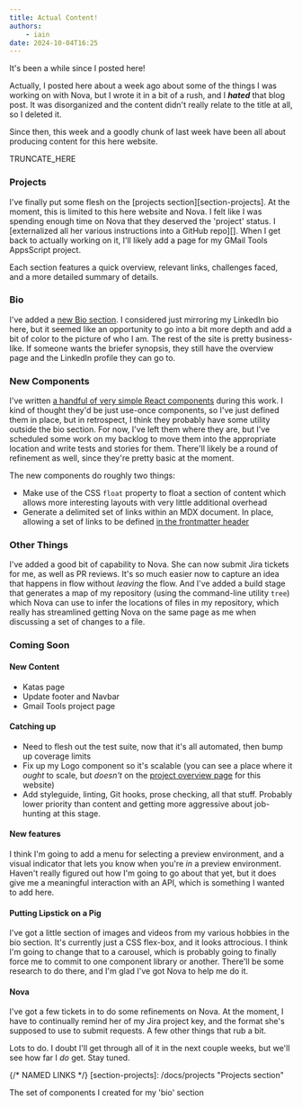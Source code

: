 ```yaml
---
title: Actual Content!
authors:
    - iain
date: 2024-10-04T16:25
---
```


It's been a while since I posted here!

Actually, I posted here about a week ago about some of the things I
was working on with Nova, but I wrote it in a bit of a rush, and I
_**hated**_ that blog post. It was disorganized and the content didn't
really relate to the title at all, so I deleted it.

Since then, this week and a goodly chunk of last week have been all about producing content
for this here website.

TRUNCATE_HERE

### Projects
I've finally put some flesh on the [projects
section][section-projects]. At the moment, this is limited to this
here website and Nova. I felt like I was spending enough time on Nova
that they deserved the 'project' status. I [externalized all her various
instructions into a GitHub repo][]. When I get back to
actually working on it, I'll likely add a page for my GMail Tools
AppsScript project.

Each section features a quick overview, relevant links, challenges
faced, and a more detailed summary of details.

### Bio
I've added a [new Bio section][section-bio]. I considered just
mirroring my LinkedIn bio here, but it seemed like an opportunity to
go into a bit more depth and add a bit of color to the picture of who
I am. The rest of the site is pretty business-like. If someone wants
the briefer synopsis, they still have the overview page and the
LinkedIn profile they can go to.

### New Components
I've written [a handful of very simple React
components][bio-components] during this work. I kind of thought they'd
be just use-once components, so I've just defined them in place, but
in retrospect, I think they probably have some utility outside the bio
section. For now, I've left them where they are, but I've scheduled
some work on my backlog to move them into the appropriate location and
write tests and stories for them. There'll likely be a round of
refinement as well, since they're pretty basic at the moment.

The new components do roughly two things:
* Make use of the CSS `float` property to float a section of content
  which allows more interesting layouts with very little additional overhead
* Generate a delimited set of links within an MDX document. In place,
  allowing a set of links to be defined [in the frontmatter header][yaml-frontmatter]

<Demos/>

### Other Things
I've added a good bit of capability to Nova. She can now submit Jira
tickets for me, as well as PR reviews. It's so much easier now to
capture an idea that happens in flow without _leaving_ the flow. And
I've added a build stage that generates a map of my repository (using
the command-line utility `tree`) which Nova can use to infer the
locations of files in my repository, which really has streamlined
getting Nova on the same page as me when discussing a set of changes
to a file.

### Coming Soon
#### New Content
- Katas page
- Update footer and Navbar
- Gmail Tools project page

#### Catching up
- Need to flesh out the test suite, now that it's all automated, then bump up
  coverage limits
- Fix up my Logo component so it's scalable (you can see a place where it
  _ought_ to scale, but _doesn't_ on the [project overview page][website-project-overview] for this website)
- Add styleguide, linting, Git hooks, prose checking, all that stuff. Probably
  lower priority than content and getting more aggressive about job-hunting at
  this stage.

#### New features
I think I'm going to add a menu for selecting a preview environment, and a
visual indicator that lets you know when you're _in_ a preview environment.
Haven't really figured out how I'm going to go about that yet, but it does give
me a meaningful interaction with an API, which is something I wanted to add
here.

#### Putting Lipstick on a Pig
I've got a little section of images and videos from my various hobbies in the
bio section. It's currently just a CSS flex-box, and it looks attrocious. I
think I'm going to change that to a carousel, which is probably going to finally
force me to commit to one component library or another. There'll be some
research to do there, and I'm glad I've got Nova to help me do it.

#### Nova
I've got a few tickets in to do some refinements on Nova. At the moment, I have
to continually remind her of my Jira project key, and the format she's supposed
to use to submit requests. A few other things that rub a bit.

Lots to do. I doubt I'll get through all of it in the next couple weeks, but
we'll see how far I _do_ get. Stay tuned.

{/* NAMED LINKS */}
[section-projects]: 
    /docs/projects
    "Projects section"

[section-bio]:
    /docs/bio
    "Bio section"

[yaml-frontmatter]:
    https://github.com/IainDavis/iaindavis.github.io/blob/main/docs/bio/bio/bio.mdx?plain=1#L3-L18

[bio-components]:
    https://github.com/IainDavis/iaindavis.github.io/tree/main/docs/bio/bio/_components
    The set of components I created for my 'bio' section

[website-project-overview]:
    /docs/projects/iaindavis.dev
    "Website project overview"

[nova-repo]:
    https://github.com/IainDavis/Nova
    "Nova's repository"